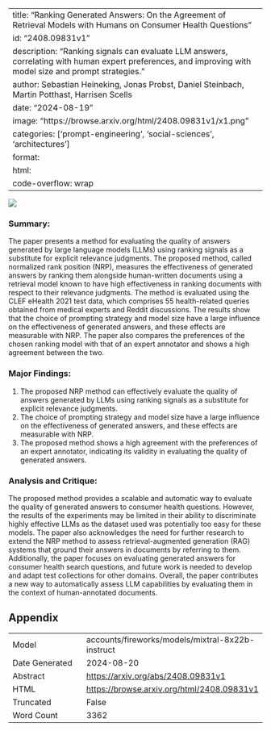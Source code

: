 
---
title: "Ranking Generated Answers: On the Agreement of Retrieval Models with Humans on Consumer Health Questions"
id: "2408.09831v1"
description: "Ranking signals can evaluate LLM answers, correlating with human expert preferences, and improving with model size and prompt strategies."
author: Sebastian Heineking, Jonas Probst, Daniel Steinbach, Martin Potthast, Harrisen Scells
date: "2024-08-19"
image: "https://browse.arxiv.org/html/2408.09831v1/x1.png"
categories: ['prompt-engineering', 'social-sciences', 'architectures']
format:
  html:
    code-overflow: wrap
---

![](https://browse.arxiv.org/html/2408.09831v1/x1.png)

### Summary:

The paper presents a method for evaluating the quality of answers generated by large language models (LLMs) using ranking signals as a substitute for explicit relevance judgments. The proposed method, called normalized rank position (NRP), measures the effectiveness of generated answers by ranking them alongside human-written documents using a retrieval model known to have high effectiveness in ranking documents with respect to their relevance judgments. The method is evaluated using the CLEF eHealth 2021 test data, which comprises 55 health-related queries obtained from medical experts and Reddit discussions. The results show that the choice of prompting strategy and model size have a large influence on the effectiveness of generated answers, and these effects are measurable with NRP. The paper also compares the preferences of the chosen ranking model with that of an expert annotator and shows a high agreement between the two.

### Major Findings:

1. The proposed NRP method can effectively evaluate the quality of answers generated by LLMs using ranking signals as a substitute for explicit relevance judgments.
2. The choice of prompting strategy and model size have a large influence on the effectiveness of generated answers, and these effects are measurable with NRP.
3. The proposed method shows a high agreement with the preferences of an expert annotator, indicating its validity in evaluating the quality of generated answers.

### Analysis and Critique:

The proposed method provides a scalable and automatic way to evaluate the quality of generated answers to consumer health questions. However, the results of the experiments may be limited in their ability to discriminate highly effective LLMs as the dataset used was potentially too easy for these models. The paper also acknowledges the need for further research to extend the NRP method to assess retrieval-augmented generation (RAG) systems that ground their answers in documents by referring to them. Additionally, the paper focuses on evaluating generated answers for consumer health search questions, and future work is needed to develop and adapt test collections for other domains. Overall, the paper contributes a new way to automatically assess LLM capabilities by evaluating them in the context of human-annotated documents.

## Appendix

|          |          |
|----------|----------|
| Model     | accounts/fireworks/models/mixtral-8x22b-instruct       |
| Date Generated     | 2024-08-20       |
| Abstract | [https://arxiv.org/abs/2408.09831v1](https://arxiv.org/abs/2408.09831v1)        |
| HTML     | [https://browse.arxiv.org/html/2408.09831v1](https://browse.arxiv.org/html/2408.09831v1)       |
| Truncated       | False       |
| Word Count       | 3362       |